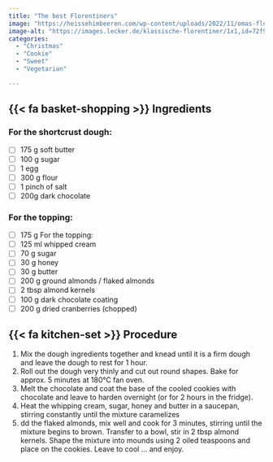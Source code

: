 ```yaml
---
title: "The best Florentiners"
image: "https://heissehimbeeren.com/wp-content/uploads/2022/11/omas-florentiner-rezept-12.webp"
image-alt: "https://images.lecker.de/klassische-florentiner/1x1,id=72f9c685,b=lecker,w=1600,h=,ca=12.50,0,87.50,100,rm=sk.jpeg"
categories:
  - "Christmas"
  - "Cookie"
  - "Sweet"
  - "Vegetarian"

---
```


## {{< fa basket-shopping >}} Ingredients

### For the shortcrust dough:
- [ ] 175 g soft butter
- [ ] 100 g sugar
- [ ] 1 egg
- [ ] 300 g flour
- [ ] 1 pinch of salt
- [ ] 200g dark chocolate

### For the topping:
- [ ] 175 g For the topping:
- [ ] 125 ml whipped cream
- [ ] 70 g sugar
- [ ] 30 g honey
- [ ] 30 g butter
- [ ] 200 g ground almonds / flaked almonds
- [ ] 2 tbsp almond kernels
- [ ] 100 g dark chocolate coating
- [ ] 200 g dried cranberries (chopped)

## {{< fa kitchen-set >}} Procedure

1. Mix the dough ingredients together and knead until it is a firm dough and leave the dough to rest for 1 hour.
1. Roll out the dough very thinly and cut out round shapes. Bake for approx. 5 minutes at 180°C fan oven.
1. Melt the chocolate and coat the base of the cooled cookies with chocolate and leave to harden overnight (or for 2 hours in the fridge).
1. Heat the whipping cream, sugar, honey and butter in a saucepan, stirring constantly until the mixture caramelizes
1. dd the flaked almonds, mix well and cook for 3 minutes, stirring until the mixture begins to brown. Transfer to a bowl, stir in 2 tbsp almond kernels.
Shape the mixture into mounds using 2 oiled teaspoons and place on the cookies. Leave to cool ... and enjoy.

